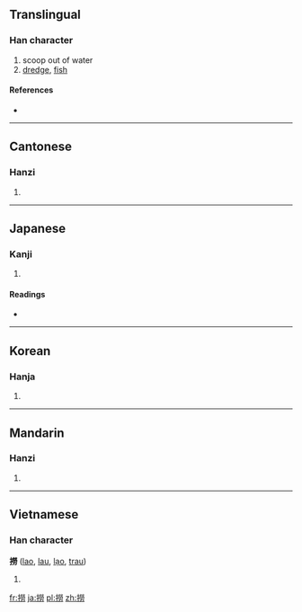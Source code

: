 {{also|捞}}
==Translingual==

===Han character===
{{Han char|rn=64|rad=手|as=12|sn=15|four=5902<sub>7</sub>|canj=手火火尸 (QFFS)}}

# scoop out of water
# [[dredge]], [[fish]]

====References====
* {{Han ref|kx=0453.230|dkj=12679|dj=0803.060|hdz=31963.020|uh=6488|ud=25736|bh=BCB4|bd=48308}}

----

==Cantonese==

===Hanzi===
{{yue-hanzi|jyut=|y=laau4, lou4|sim=捞}}

# {{defn|lang=yue|sort=手12}}

----

==Japanese==

===Kanji===
{{ja-kanji|grade=|rs=手12}}

# {{defn|lang=ja|sort=手12}}

====Readings====
* {{ja-readings|on=[[ろう]] (rō), [[りょう]] (ryō)|kun=[[すくいあげ]] (sukuiage), [[とる]] (toru)}}

----

==Korean==

===Hanja===
{{ko-hanja|hangeul=로>노|eumhun=|rv=ro>no|mr=ro>no|y=lo>no}}

# {{defn|lang=ko|sort=手12}}

----

==Mandarin==

===Hanzi===
{{cmn-hanzi|sim=捞|pin=[[lāo]] ([[lao1]]), [[nuó]] ([[nuo2]])|wg=lao<sup>1</sup>, no<sup>2</sup>}}

# {{defn|lang=cmn|sort=手12}}

----

==Vietnamese==

===Han character===
'''撈''' ([[lao]], [[lau]], [[lạo]], [[trau]])

# {{defn|lang=vi}}

[[fr:撈]]
[[ja:撈]]
[[pl:撈]]
[[zh:撈]]